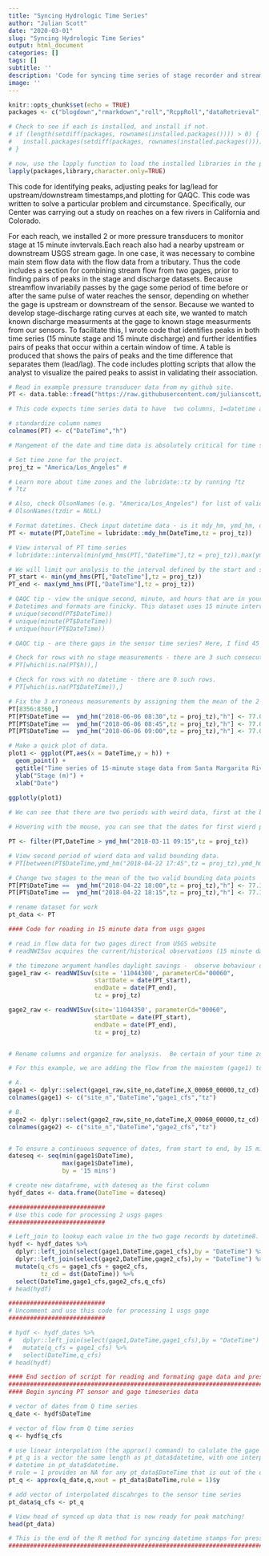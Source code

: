 ```yaml
---
title: "Syncing Hydrologic Time Series"
author: "Julian Scott"
date: "2020-03-01"
slug: "Syncing Hydrologic Time Series"
output: html_document
categories: []
tags: []
subtitle: ''
description: 'Code for syncing time series of stage recorder and stream gage in preparation for matching peaks in the datasets'
image: ''
---
```

```r
knitr::opts_chunk$set(echo = TRUE)
packages <- c("blogdown","rmarkdown","roll","RcppRoll","dataRetrieval","formattable","data.table","hydroTSM","xtable","tidyverse","chron","ggpubr","zoo","plotly","lubridate")

# Check to see if each is installed, and install if not.
# if (length(setdiff(packages, rownames(installed.packages()))) > 0) {
#   install.packages(setdiff(packages, rownames(installed.packages())))
# }

# now, use the lapply function to load the installed libraries in the packages list
lapply(packages,library,character.only=TRUE)

```
This code for identifying peaks, adjusting peaks for lag/lead for upstream/downstream timestamps,and plotting for QAQC. This code was written to solve a particular problem and circumstance. Specifically, our Center was carrying out a study on reaches on a few rivers in California and Colorado.

For each reach, we installed 2 or more pressure transducers to monitor stage at 15 minute invtervals.Each reach also had a nearby upstream or downstream USGS stream gage. In one case, it was necessary to combine main stem flow data with the flow data from a tributary. Thus the code includes a section for combining stream flow from two gages, prior to finding pairs of peaks in the stage and discharge datasets. Because streamflow invariabily passes by the gage some period of time before or after the same pulse of water reaches the sensor, depending on whether  the gage is upstream or downstream of the sensor. Because we wanted to develop stage-discharge rating curves at each site, we wanted to match known discharge measurments at the gage to known  stage measurments from our sensors. To facilitate this, I wrote code that identifies peaks in  both time series (15 minute stage and 15 minute discharge) and further identifies pairs of peaks that  occur within a certain window of time. A table is produced that shows the pairs of peaks and the time difference that separates them (lead/lag). The code includes plotting scripts that allow the analyst to visualize the paired peaks to assist in validating their association.

```r
# Read in example pressure transducer data from my github site.
PT <- data.table::fread("https://raw.githubusercontent.com/julianscott/R-code-for-matching-peaks/master/mid_SMR_m.csv")

# This code expects time series data to have  two columns, 1=datetime and 2=stage

# standardize column names
colnames(PT) <- c("DateTime","h")

# Mangement of the date and time data is absolutely critical for time series analysis. When working with times data, daylight savings must be considered. I've found that the R package 'lubridate' is great for this.

# Set time zone for the project. 
proj_tz = "America/Los_Angeles" #

# Learn more about time zones and the lubridate::tz by running ?tz
# ?tz

# Also, check OlsonNames (e.g. "America/Los_Angeles") for list of valid time zones
# OlsonNames(tzdir = NULL)

# Format datetimes. Check input datetime data - is it mdy_hm, ymd_hm, or just ymd? Change code below to match.
PT <- mutate(PT,DateTime = lubridate::mdy_hm(DateTime,tz = proj_tz))

# View interval of PT time series
# lubridate::interval(min(ymd_hms(PT[,"DateTime"],tz = proj_tz)),max(ymd_hms(PT[,"DateTime"],tz = proj_tz)))

# We will limit our analysis to the interval defined by the start and stop of the PT data
PT_start <- min(ymd_hms(PT[,"DateTime"],tz = proj_tz))
PT_end <- max(ymd_hms(PT[,"DateTime"],tz = proj_tz))

# QAQC tip - view the unique second, minute, and hours that are in your dataset. Is this as you expected?
# Datetimes and formats are finicky. This dataset uses 15 minute intervals.
# unique(second(PT$DateTime))
# unique(minute(PT$DateTime))
# unique(hour(PT$DateTime))

# QAQC tip - are there gaps in the sensor time series? Here, I find 45 minutes of stage data missing. I fill in the data with the mean of the bounding data (77.047). 

# Check for rows with no stage measurements - there are 3 such consecutive rows.
# PT[which(is.na(PT$h)),]  

# Check for rows with no datetime - there are 0 such rows.
# PT[which(is.na(PT$DateTime)),]  

# Fix the 3 erroneous measurements by assigning them the mean of the 2 valid bounding values 
PT[8356:8360,]
PT[PT$DateTime ==  ymd_hm("2018-06-06 08:30",tz = proj_tz),"h"] <- 77.047
PT[PT$DateTime ==  ymd_hm("2018-06-06 08:45",tz = proj_tz),"h"] <- 77.047
PT[PT$DateTime ==  ymd_hm("2018-06-06 09:00",tz = proj_tz),"h"] <- 77.047

# Make a quick plot of data.
plot1 <- ggplot(PT,aes(x = DateTime,y = h)) +
  geom_point() +
  ggtitle("Time series of 15-minute stage data from Santa Margarita River")+
  ylab("Stage (m)") +
  xlab("Date")
 
ggplotly(plot1)

# We can see that there are two periods with weird data, first at the beginning of the time series and then some time in April. The former is associated with sensor deployment, while the latter is unexplicable. I like to take a closer look using ggplotly because it allows you to hover over data and get attributes in a popup.

# Hovering with the mouse, you can see that the dates for first wierd period range from 2018-03-11 07:30 to 09:15, while the second period is 2018-04-22 18:00 to 18:15.  I'll delete the first period (they are influenced by the sensor deployment) and replace the values of the second period with the mean of the valid bounding data. 

PT <- filter(PT,DateTime > ymd_hm("2018-03-11 09:15",tz = proj_tz))

# View second period of wierd data and valid bounding data.
# PT[between(PT$DateTime,ymd_hm("2018-04-22 17:45",tz = proj_tz),ymd_hm("2018-04-22 18:30",tz = proj_tz)),]

# Change two stages to the mean of the two valid bounding data points
PT[PT$DateTime ==  ymd_hm("2018-04-22 18:00",tz = proj_tz),"h"] <- 77.132	
PT[PT$DateTime ==  ymd_hm("2018-04-22 18:15",tz = proj_tz),"h"] <- 77.132	

# rename dataset for work
pt_data <- PT

#### Code for reading in 15 minute data from usgs gages

# read in flow data for two gages direct from USGS website
# readNWISuv acquires the current/historical observations (15 minute data)

# the timezone argument handles daylight savings -  observe behaviour on Sunday March 11th 2018 at 2 am and Sunday, Nov 4th 2018 at 2 am.
gage1_raw <- readNWISuv(site = '11044300', parameterCd="00060",
                        startDate = date(PT_start),
                        endDate = date(PT_end),
                        tz = proj_tz)

gage2_raw <- readNWISuv(site='11044350', parameterCd="00060",
                        startDate = date(PT_start),
                        endDate = date(PT_end),
                        tz = proj_tz)


# Rename columns and organize for analysis.  Be certain of your time zones!!  This script assumes all data is in the same time zone, proj_tz.

# For this example, we are adding the flow from the mainstem (gage1) to a nearby tributary (gage2),so I need to align the timestamps first. If you don't need to do this, just do A.

# A.
gage1 <- dplyr::select(gage1_raw,site_no,dateTime,X_00060_00000,tz_cd)
colnames(gage1) <- c("site_n","DateTime","gage1_cfs","tz") 

# B.
gage2 <- dplyr::select(gage2_raw,site_no,dateTime,X_00060_00000,tz_cd)
colnames(gage2) <- c("site_n","DateTime","gage2_cfs","tz") 


# To ensure a continuous sequence of dates, from start to end, by 15 minute interval, I create my own sequence. Importantly, this method accounts for daylight savings time. 
dateseq <- seq(min(gage1$DateTime),
               max(gage1$DateTime), 
               by = '15 mins')

# create new dataframe, with dateseq as the first column
hydf_dates <- data.frame(DateTime = dateseq)

###########################
# Use this code for processing 2 usgs gages
###########################

# Left_join to lookup each value in the two gage records by datetime8.
hydf <- hydf_dates %>%
  dplyr::left_join(select(gage1,DateTime,gage1_cfs),by = "DateTime") %>%
  dplyr::left_join(select(gage2,DateTime,gage2_cfs),by = "DateTime") %>%
  mutate(q_cfs = gage1_cfs + gage2_cfs,
         tz_cd = dst(DateTime)) %>%
  select(DateTime,gage1_cfs,gage2_cfs,q_cfs)
# head(hydf)

###########################
# Uncomment and use this code for processing 1 usgs gage
###########################

# hydf <- hydf_dates %>%
#   dplyr::left_join(select(gage1,DateTime,gage1_cfs),by = "DateTime") %>%
#   mutate(q_cfs = gage1_cfs) %>%
#   select(DateTime,q_cfs)
# head(hydf)

#### End section of script for reading and formating gage data and pressure transducer data
###########################################################################################
#### Begin syncing PT sensor and gage timeseries data

# vector of dates from Q time series
q_date <- hydf$DateTime 

# vector of flow from Q time series
q <- hydf$q_cfs      

# use linear interpolation (the approx() command) to calulate the gage Q for each h in pt_data
# pt_q is a vector the same length as pt_data$datetime, with one interpolated Q for every 
# datetime in pt_data$datetime.
# rule = 1 provides an NA for any pt_data$DateTime that is out of the q_date range
pt_q <- approx(q_date,q,xout = pt_data$DateTime,rule = 1)$y

# add vector of interpolated discahrges to the sensor time series
pt_data$q_cfs <- pt_q

# View head of synced up data that is now ready for peak matching!
head(pt_data)

# This is the end of the R method for syncing datetime stamps for pressure transducer and gage data
###############################################################################

```

